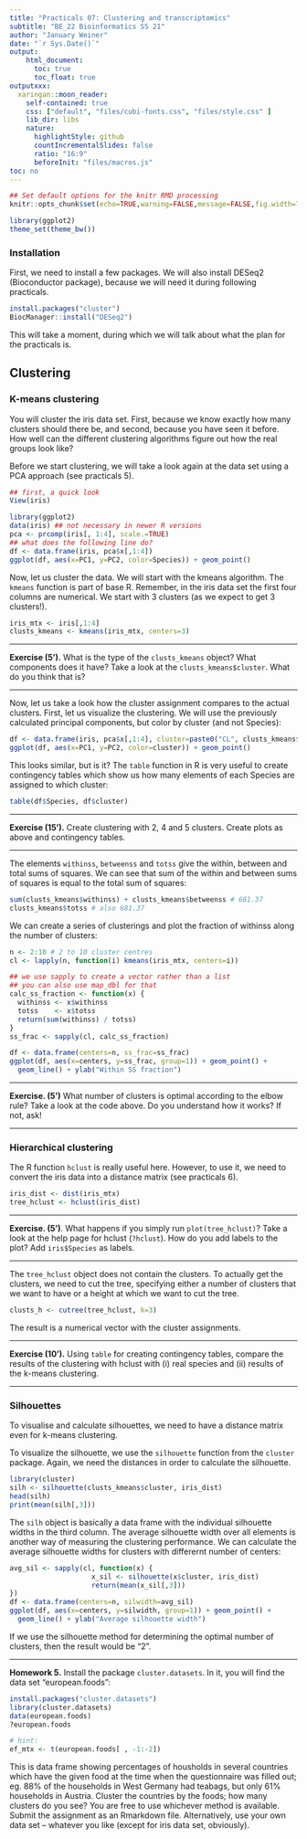 ```yaml
---
title: "Practicals 07: Clustering and transcriptomics"
subtitle: "BE_22 Bioinformatics SS 21"
author: "January Weiner"
date: "`r Sys.Date()`"
output:
    html_document:
      toc: true
      toc_float: true
outputxxx:
  xaringan::moon_reader:
    self-contained: true
    css: ["default", "files/cubi-fonts.css", "files/style.css" ]
    lib_dir: libs
    nature:
      highlightStyle: github
      countIncrementalSlides: false
      ratio: "16:9"
      beforeInit: "files/macros.js"
toc: no
---
```


```r
## Set default options for the knitr RMD processing
knitr::opts_chunk$set(echo=TRUE,warning=FALSE,message=FALSE,fig.width=7,fig.height=5,cache=TRUE,autodep=TRUE, results="hide")
```

```r
library(ggplot2)
theme_set(theme_bw())
```

### Installation

First, we need to install a few packages. We will also install DESeq2 (Bioconductor package),
because we will need it during following practicals.

```r
install.packages("cluster")
BiocManager::install("DESeq2")
```

This will take a moment, during which we will talk about what the plan for
the practicals is.


## Clustering

### K-means clustering

You will cluster the iris data set. First, because we know exactly how many
clusters should there be, and second, because you have seen it before. How
well can the different clustering algorithms figure out how the real groups
look like?

Before we start clustering, we will take a look again at the data set using
a PCA approach (see practicals 5).

```r
## first, a quick look
View(iris)

library(ggplot2)
data(iris) ## not necessary in newer R versions
pca <- prcomp(iris[, 1:4], scale.=TRUE)
## what does the following line do?
df <- data.frame(iris, pca$x[,1:4])
ggplot(df, aes(x=PC1, y=PC2, color=Species)) + geom_point()
```

Now, let us cluster the data. We will start with the kmeans algorithm. The
`kmeans` function is part of base R.
Remember, in the iris data set the first four columns are numerical. We
start with 3 clusters (as we expect to get 3 clusters!).

```r
iris_mtx <- iris[,1:4]
clusts_kmeans <- kmeans(iris_mtx, centers=3)
```

---

**Exercise (5').** What is the type of the `clusts_kmeans` object? What
components does it have? Take a look at the `clusts_kmeans$cluster`. What
do you think that is?

---

Now, let us take a look how the cluster assignment compares to the actual
clusters. First, let us visualize the clustering. We will use the
previously calculated principal components, but color by cluster (and not
Species):

```r
df <- data.frame(iris, pca$x[,1:4], cluster=paste0("CL", clusts_kmeans$cluster))
ggplot(df, aes(x=PC1, y=PC2, color=cluster)) + geom_point()
```

This looks similar, but is it? The `table` function in R is very useful to
create contingency tables which show us how many elements of each Species are
assigned to which cluster:

```r
table(df$Species, df$cluster)
```

---

**Exercise (15').** Create clustering with 2, 4 and 5 clusters. Create
plots as above and contingency tables.

---

The elements `withinss`, `betweenss` and `totss` give the within, between
and total sums of squares. We can see that sum of the within and between
sums of squares is equal to the total sum of squares:

```r
sum(clusts_kmeans$withinss) + clusts_kmeans$betweenss # 681.37
clusts_kmeans$totss # also 681.37
```

We can create a series of clusterings and plot the fraction of withinss
along the number of clusters:


```r
n <- 2:10 # 2 to 10 cluster centres
cl <- lapply(n, function(i) kmeans(iris_mtx, centers=i))

## we use sapply to create a vector rather than a list
## you can also use map_dbl for that
calc_ss_fraction <- function(x) {
  withinss <- x$withinss
  totss    <- x$totss
  return(sum(withinss) / totss)
}
ss_frac <- sapply(cl, calc_ss_fraction)

df <- data.frame(centers=n, ss_frac=ss_frac)
ggplot(df, aes(x=centers, y=ss_frac, group=1)) + geom_point() +
  geom_line() + ylab("Within SS fraction")
```

---

**Exercise. (5')** What number of clusters is optimal according to the
elbow rule? Take a look at the code above. Do you understand how it
works? If not, ask!

---

### Hierarchical clustering

The R function `hclust` is really useful here. However, to use it, we
need to convert the iris data into a distance matrix (see practicals 6).

```r
iris_dist <- dist(iris_mtx)
tree_hclust <- hclust(iris_dist)
```

---

**Exercise. (5')**. What happens if you simply run `plot(tree_hclust)`? Take
a look at the help page for hclust (`?hclust`). How do you add labels to
the plot? Add `iris$Species` as labels.

---

The `tree_hclust` object does not contain the clusters. To actually get the
clusters, we need to cut the tree, specifying either a number of clusters
that we want to have or a height at which we want to cut the tree.

```r
clusts_h <- cutree(tree_hclust, k=3)
```

The result is a numerical vector with the cluster assignments.

---

**Exercise (10').** Using `table` for creating contingency tables, compare
the results of the clustering with hclust with (i) real species and (ii)
results of the k-means clustering.

---



### Silhouettes

To visualise and calculate silhouettes, we need to have a distance matrix
even for k-means clustering. 

To visualize the silhouette, we use the `silhouette` function from the
`cluster` package. Again, we need the distances in order to calculate the
silhouette. 

```r
library(cluster)
silh <- silhouette(clusts_kmeans$cluster, iris_dist)
head(silh)
print(mean(silh[,3]))
```

The `silh` object is basically a data frame with the individual silhouette
widths in the third column. The average silhouette width over all elements is another
way of measuring the clustering performance. We can calculate the average
silhouette widths for clusters with differernt number of centers:

```r
avg_sil <- sapply(cl, function(x) {
                    x_sil <- silhouette(x$cluster, iris_dist)
                    return(mean(x_sil[,3]))
})
df <- data.frame(centers=n, silwidth=avg_sil)
ggplot(df, aes(x=centers, y=silwidth, group=1)) + geom_point() +
  geom_line() + ylab("Average silhouette width")
```

If we use the silhouette method for determining the optimal number of
clusters, then the result would be "2".

---

**Homework 5.** Install the package `cluster.datasets`. In it, you will
find the data set "european.foods":

```r
install.packages("cluster.datasets")
library(cluster.datasets)
data(european.foods)
?european.foods

# hint:
ef_mtx <- t(european.foods[ , -1:-2])
```

This is data frame showing percentages of housholds in several countries
which have the given food at the time when the questionnaire was filled
out; eg. 88% of the households in West Germany had teabags, but only 61%
households in Austria. Cluster the countries by the foods; how many
clusters do you see? You are free to use whichever method is available. Submit the assignment as an Rmarkdown file. Alternatively, use your own data set – whatever you like (except for iris data set, obviously).


